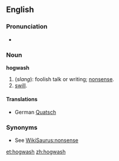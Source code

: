 ==English==

===Pronunciation===
*{{audio|en-us-hogwash.ogg|Audio (US)}}

===Noun===
'''hogwash'''
#(''slang''): foolish talk or writing; [[nonsense]].
#[[swill]].

====Translations====
{{trans-top|nonsense}}
*German [[Quatsch]] {{m}}
{{trans-mid}}
{{trans-bottom}}

===Synonyms===
*See [[WikiSaurus:nonsense]]

[[et:hogwash]]
[[zh:hogwash]]